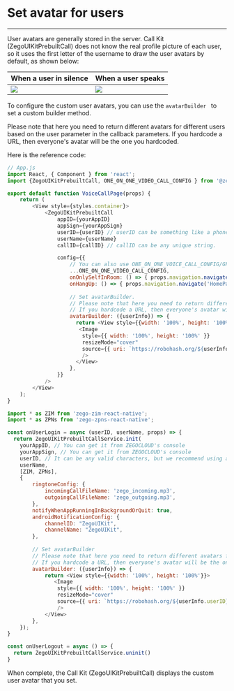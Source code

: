 # Set avatar for users

- - -

User avatars are generally stored in the server. Call Kit (ZegoUIKitPrebuiltCall) does not know the real profile picture of each user, so it uses the first letter of the username to draw the user avatars by default, as shown below:

| When a user in silence                                                                                              | When a user speaks                                                                                          |
| ------------------------------------------------------------------------------------------------------------- | ------------------------------------------------------------------------------------------------------ |
| <Frame width="200" height="auto" caption=""><img src="https://storage.zego.im/sdk-doc/Pics/ZegoUIKit/Flutter/_default_avatar_nowave.jpg" /></Frame> | <Frame width="200" height="auto" caption=""><img src="https://storage.zego.im/sdk-doc/Pics/ZegoUIKit/Flutter/_default_avatar.jpg" /></Frame> |

To configure the custom user avatars, you can use the `avatarBuilder ` to set a custom builder method.

<Warning title="Warning">

Please note that here you need to return different avatars for different users based on the user parameter in the callback parameters. If you hardcode a URL, then everyone's avatar will be the one you hardcoded.

</Warning>

Here is the reference code:
<CodeGroup>
```javaScript title="Basic call"
// App.js
import React, { Component } from 'react';
import {ZegoUIKitPrebuiltCall, ONE_ON_ONE_VIDEO_CALL_CONFIG } from '@zegocloud/zego-uikit-prebuilt-call-rn'

export default function VoiceCallPage(props) {
    return (
        <View style={styles.container}>
            <ZegoUIKitPrebuiltCall
                appID={yourAppID}
                appSign={yourAppSign}
                userID={userID} // userID can be something like a phone number or the user id on your own user system. 
                userName={userName}
                callID={callID} // callID can be any unique string. 

                config={{
                    // You can also use ONE_ON_ONE_VOICE_CALL_CONFIG/GROUP_VIDEO_CALL_CONFIG/GROUP_VOICE_CALL_CONFIG to make more types of calls.
                    ...ONE_ON_ONE_VIDEO_CALL_CONFIG,
                    onOnlySelfInRoom: () => { props.navigation.navigate('HomePage') },
                    onHangUp: () => { props.navigation.navigate('HomePage') },
                    
                    // Set avatarBuilder.
                    // Please note that here you need to return different avatars for different users based on the user parameter in the callback parameters. 
                    // If you hardcode a URL, then everyone's avatar will be the one you hardcoded.
                    avatarBuilder: ({userInfo}) => {
                      return <View style={{width: '100%', height: '100%'}}>
                       <Image
                        style={{ width: '100%', height: '100%' }}
                        resizeMode="cover"
                        source={{ uri: `https://robohash.org/${userInfo.userID}.png` }}
                        />
                      </View>
                    },
                }}
            />
        </View>
    );
}
```
```javaScript title="With call invitation"
import * as ZIM from 'zego-zim-react-native';
import * as ZPNs from 'zego-zpns-react-native';

const onUserLogin = async (userID, userName, props) => {
  return ZegoUIKitPrebuiltCallService.init(
    yourAppID, // You can get it from ZEGOCLOUD's console
    yourAppSign, // You can get it from ZEGOCLOUD's console
    userID, // It can be any valid characters, but we recommend using a phone number.
    userName,
    [ZIM, ZPNs],
    {
        ringtoneConfig: {
            incomingCallFileName: 'zego_incoming.mp3',
            outgoingCallFileName: 'zego_outgoing.mp3',
        },
        notifyWhenAppRunningInBackgroundOrQuit: true,
        androidNotificationConfig: {
            channelID: "ZegoUIKit",
            channelName: "ZegoUIKit",
        },
        
        // Set avatarBuilder
        // Please note that here you need to return different avatars for different users based on the user parameter in the callback parameters. 
        // If you hardcode a URL, then everyone's avatar will be the one you hardcoded.
        avatarBuilder: ({userInfo}) => {
            return <View style={{width: '100%', height: '100%'}}>
               <Image 
                style={{ width: '100%', height: '100%' }}
                resizeMode="cover"
                source={{ uri: `https://robohash.org/${userInfo.userID}.png` }}
                />
            </View>
        },
    });
}

const onUserLogout = async () => {
  return ZegoUIKitPrebuiltCallService.uninit()
}
```
</CodeGroup>

When complete, the Call Kit (ZegoUIKitPrebuiltCall) displays the custom user avatar that you set.
